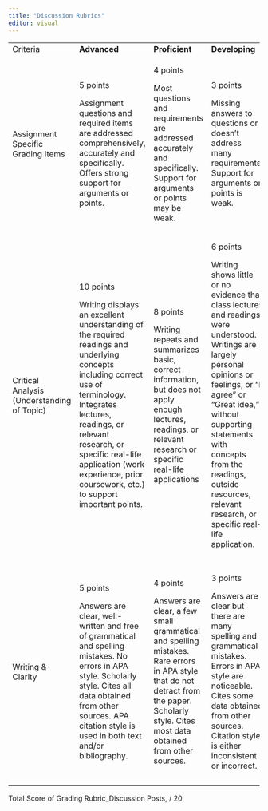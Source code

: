 ```yaml
---
title: "Discussion Rubrics"
editor: visual
---
```


+:-------------------------------------------+:-------------------------------------------------------------------------------------------------------------------------------------------------------------------------------------------------------------------------------------------------------------------------------------------------+:---------------------------------------------------------------------------------------------------------------------------------------------------------------------------------------------+:----------------------------------------------------------------------------------------------------------------------------------------------------------------------------------------------------------------------------------------------------------------------------------------------------------------+:----------------------------------------------------------------------------------------------------------------------------------------------------------------------------------------------------------------------------+
| Criteria                                   | **Advanced**                                                                                                                                                                                                                                                                                     | **Proficient**                                                                                                                                                                               | **Developing**                                                                                                                                                                                                                                                                                                  | **Emerging**                                                                                                                                                                                                                |
+--------------------------------------------+--------------------------------------------------------------------------------------------------------------------------------------------------------------------------------------------------------------------------------------------------------------------------------------------------+----------------------------------------------------------------------------------------------------------------------------------------------------------------------------------------------+-----------------------------------------------------------------------------------------------------------------------------------------------------------------------------------------------------------------------------------------------------------------------------------------------------------------+-----------------------------------------------------------------------------------------------------------------------------------------------------------------------------------------------------------------------------+
| Assignment Specific Grading Items          | 5 points                                                                                                                                                                                                                                                                                         | 4 points                                                                                                                                                                                     | 3 points                                                                                                                                                                                                                                                                                                        | 2 points                                                                                                                                                                                                                    |
|                                            |                                                                                                                                                                                                                                                                                                  |                                                                                                                                                                                              |                                                                                                                                                                                                                                                                                                                 |                                                                                                                                                                                                                             |
|                                            | Assignment questions and required items are addressed comprehensively, accurately and specifically. Offers strong support for arguments or points.                                                                                                                                               | Most questions and requirements are addressed accurately and specifically. Support for arguments or points may be weak.                                                                      | Missing answers to questions or doesn't address many requirements. Support for arguments or points is weak.                                                                                                                                                                                                     | Does not address questions or requirements, or attempts are largely inaccurate.                                                                                                                                             |
+--------------------------------------------+--------------------------------------------------------------------------------------------------------------------------------------------------------------------------------------------------------------------------------------------------------------------------------------------------+----------------------------------------------------------------------------------------------------------------------------------------------------------------------------------------------+-----------------------------------------------------------------------------------------------------------------------------------------------------------------------------------------------------------------------------------------------------------------------------------------------------------------+-----------------------------------------------------------------------------------------------------------------------------------------------------------------------------------------------------------------------------+
| Critical Analysis (Understanding of Topic) | 10 points                                                                                                                                                                                                                                                                                        | 8 points                                                                                                                                                                                     | 6 points                                                                                                                                                                                                                                                                                                        | 4 points                                                                                                                                                                                                                    |
|                                            |                                                                                                                                                                                                                                                                                                  |                                                                                                                                                                                              |                                                                                                                                                                                                                                                                                                                 |                                                                                                                                                                                                                             |
|                                            | Writing displays an excellent understanding of the required readings and underlying concepts including correct use of terminology. Integrates lectures, readings, or relevant research, or specific real-life application (work experience, prior coursework, etc.) to support important points. | Writing repeats and summarizes basic, correct information, but does not apply enough lectures, readings, or relevant research or specific real-life applications                             | Writing shows little or no evidence that class lectures and readings were understood. Writings are largely personal opinions or feelings, or "I agree" or "Great idea," without supporting statements with concepts from the readings, outside resources, relevant research, or specific real-life application. | Writing lacks evidence of critical analysis, and poor use of supportive evidence.                                                                                                                                           |
+--------------------------------------------+--------------------------------------------------------------------------------------------------------------------------------------------------------------------------------------------------------------------------------------------------------------------------------------------------+----------------------------------------------------------------------------------------------------------------------------------------------------------------------------------------------+-----------------------------------------------------------------------------------------------------------------------------------------------------------------------------------------------------------------------------------------------------------------------------------------------------------------+-----------------------------------------------------------------------------------------------------------------------------------------------------------------------------------------------------------------------------+
| Writing & Clarity                          | 5 points                                                                                                                                                                                                                                                                                         | 4 points                                                                                                                                                                                     | 3 points                                                                                                                                                                                                                                                                                                        | 2 points                                                                                                                                                                                                                    |
|                                            |                                                                                                                                                                                                                                                                                                  |                                                                                                                                                                                              |                                                                                                                                                                                                                                                                                                                 |                                                                                                                                                                                                                             |
|                                            | Answers are clear, well-written and free of grammatical and spelling mistakes. No errors in APA style. Scholarly style. Cites all data obtained from other sources. APA citation style is used in both text and/or bibliography.                                                                 | Answers are clear, a few small grammatical and spelling mistakes. Rare errors in APA style that do not detract from the paper. Scholarly style. Cites most data obtained from other sources. | Answers are clear but there are many spelling and grammatical mistakes. Errors in APA style are noticeable. Cites some data obtained from other sources. Citation style is either inconsistent or incorrect.                                                                                                    | Answers are unclear or difficult to understand, and/or there are many spelling and grammatical mistakes. Errors in APA style detracts substantially from the paper. Word choice is informal in tone. Does not cite sources. |
+--------------------------------------------+--------------------------------------------------------------------------------------------------------------------------------------------------------------------------------------------------------------------------------------------------------------------------------------------------+----------------------------------------------------------------------------------------------------------------------------------------------------------------------------------------------+-----------------------------------------------------------------------------------------------------------------------------------------------------------------------------------------------------------------------------------------------------------------------------------------------------------------+-----------------------------------------------------------------------------------------------------------------------------------------------------------------------------------------------------------------------------+

Total Score of Grading Rubric_Discussion Posts, / 20
